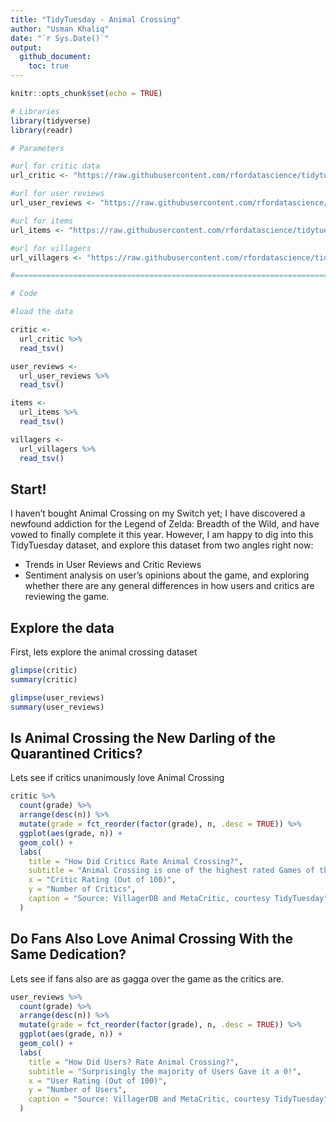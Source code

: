 ```yaml
---
title: "TidyTuesday - Animal Crossing"
author: "Usman Khaliq"
date: "`r Sys.Date()`"
output: 
  github_document:
    toc: true
---
```


```r
knitr::opts_chunk$set(echo = TRUE)
```

```r
# Libraries
library(tidyverse)
library(readr)

# Parameters

#url for critic data
url_critic <- "https://raw.githubusercontent.com/rfordatascience/tidytuesday/master/data/2020/2020-05-05/critic.tsv"

#url for user reviews
url_user_reviews <- "https://raw.githubusercontent.com/rfordatascience/tidytuesday/master/data/2020/2020-05-05/user_reviews.tsv"

#url for items 
url_items <- "https://raw.githubusercontent.com/rfordatascience/tidytuesday/master/data/2020/2020-05-05/items.csv"

#url for villagers
url_villagers <- "https://raw.githubusercontent.com/rfordatascience/tidytuesday/master/data/2020/2020-05-05/villagers.csv"

#===============================================================================

# Code 

#load the data

critic <- 
  url_critic %>% 
  read_tsv()

user_reviews <-
  url_user_reviews %>% 
  read_tsv()

items <-
  url_items %>% 
  read_tsv()

villagers <-
  url_villagers %>% 
  read_tsv()

```

## Start!

I haven't bought Animal Crossing on my Switch yet; I have discovered a newfound addiction for the Legend of Zelda: Breadth of the Wild, and have vowed to finally complete it this year. However, I am happy to dig into this TidyTuesday dataset, and explore this dataset from two angles right now:

* Trends in User Reviews and Critic Reviews
* Sentiment analysis on user's opinions about the game, and exploring whether there are any general differences in how users and critics are reviewing the game.

## Explore the data

First, lets explore the animal crossing dataset

```r
glimpse(critic)
summary(critic)
```

```r
glimpse(user_reviews)
summary(user_reviews)
```

## Is Animal Crossing the New Darling of the Quarantined Critics? 

Lets see if critics unanimously love Animal Crossing

```r

critic %>%
  count(grade) %>% 
  arrange(desc(n)) %>% 
  mutate(grade = fct_reorder(factor(grade), n, .desc = TRUE)) %>% 
  ggplot(aes(grade, n)) +
  geom_col() +
  labs(
    title = "How Did Critics Rate Animal Crossing?",
    subtitle = "Animal Crossing is one of the highest rated Games of the Pandemic Year so far",
    x = "Critic Rating (Out of 100)",
    y = "Number of Critics",
    caption = "Source: VillagerDB and MetaCritic, courtesy TidyTuesday"
  )
```

## Do Fans Also Love Animal Crossing With the Same Dedication?

Lets see if fans also are as gagga over the game as the critics are.

```r
user_reviews %>%
  count(grade) %>% 
  arrange(desc(n)) %>% 
  mutate(grade = fct_reorder(factor(grade), n, .desc = TRUE)) %>% 
  ggplot(aes(grade, n)) +
  geom_col() +
  labs(
    title = "How Did Users? Rate Animal Crossing?",
    subtitle = "Surprisingly the majority of Users Gave it a 0!",
    x = "User Rating (Out of 100)",
    y = "Number of Users",
    caption = "Source: VillagerDB and MetaCritic, courtesy TidyTuesday"
  )

```


